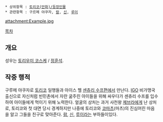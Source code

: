  * 상위항목 : [[토리코(만화)/등장인물]]
 * 관련항목 : 구르메 야쿠자, [[람(토리코)|람]], [[신(토리코)|신]], [[루이(토리코)|루이]]

attachment:Example.jpg

[[목차]]

== 개요 ==

성우는 [[토리우미 코스케]] / [[정훈석]].

== 작중 행적 ==
 
구루메 야쿠자로 [[토리코(주인공)|토리코]] 일행들과 아이스 헬 [[센츄리 수프]]편에서 만난다. [[IGO]] 비가맹국 출신으로 자신처럼 빈민촌에서 자란 굶주린 아이들을 위해 싸우다가 센츄리 수프를 입수하여 아이들에게 먹이기 위해 노력한다. 얼굴의 상처는 과거 사천왕 [[제브라(토리코)|제브라]]에게 난 상처로, 토리코와 첫 대면 당시 경계하지만 나중에 토리코와 [[코마츠(토리코)|코마츠]](마츠)의 진심어린 마음을 알고 그들을 친구로 맞아준다. [[람(토리코)|람]], [[신(토리코)|신]], [[루이(토리코)|루이]]라는 부하들이있다.
